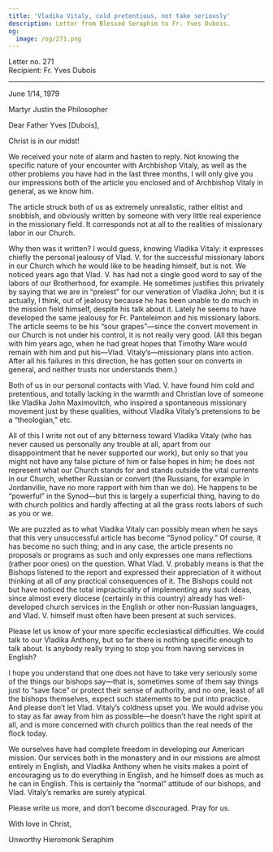 ```yaml
---
title: 'Vladika Vitaly, cold pretentious, not take seriously'
description: Letter from Blessed Seraphim to Fr. Yves Dubois.
og:
  image: /og/271.png
---
```


<div style={{textAlign:'right', fontFamily:'monospace'}}>Letter no. 271</div>
<div style={{textAlign:'left', fontFamily:'monospace'}}>Recipient: Fr. Yves Dubois</div>

---

June 1/14, 1979

Martyr Justin the Philosopher

Dear Father Yves [Dubois],

Christ is in our midst!

We received your note of alarm and hasten to reply. Not knowing the specific nature of your encounter with Archbishop Vitaly, as well as the other problems you have had in the last three months, I will only give you our impressions both of the article you enclosed and of Archbishop Vitaly in general, as we know him.

The article struck both of us as extremely unrealistic, rather elitist and snobbish, and obviously written by someone with very little real experience in the missionary field. It corresponds not at all to the realities of missionary labor in our Church.

Why then was it written? I would guess, knowing Vladika Vitaly: it expresses chiefly the personal jealousy of Vlad. V. for the successful missionary labors in our Church which he would like to be heading himself, but is not. We noticed years ago that Vlad. V. has had not a single good word to say of the labors of our Brotherhood, for example. He sometimes justifies this privately by saying that we are in “prelest” for our veneration of Vladika John; but it is actually, I think, out of jealousy because he has been unable to do much in the mission field himself, despite his talk about it. Lately he seems to have developed the same jealousy for Fr. Panteleimon and his missionary labors. The article seems to be his “sour grapes”—since the convert movement in our Church is not under his control, it is not really very good. (All this began with him years ago, when he had great hopes that Timothy Ware would remain with him and put his—Vlad. Vitaly’s—missionary plans into action. After all his failures in this direction, he has gotten sour on converts in general, and neither trusts nor understands them.)

Both of us in our personal contacts with Vlad. V. have found him cold and pretentious, and totally lacking in the warmth and Christian love of someone like Vladika John Maximovitch, who inspired a spontaneous missionary movement just by these qualities, without Vladika Vitaly’s pretensions to be a “theologian,” etc.

All of this I write not out of any bitterness toward Vladika Vitaly (who has never caused us personally any trouble at all, apart from our disappointment that he never supported our work), but only so that you might not have any false picture of him or false hopes in him; he does not represent what our Church stands for and stands outside the vital currents in our Church, whether Russian or convert (the Russians, for example in Jordanville, have no more rapport with him than we do). He happens to be “powerful” in the Synod—but this is largely a superficial thing, having to do with church politics and hardly affecting at all the grass roots labors of such as you or we.

We are puzzled as to what Vladika Vitaly can possibly mean when he says that this very unsuccessful article has become “Synod policy.” Of course, it has become no such thing; and in any case, the article presents no proposals or programs as such and only expresses one mans reflections (rather poor ones) on the question. What Vlad. V. probably means is that the Bishops listened to the report and expressed their appreciation of it without thinking at all of any practical consequences of it. The Bishops could not but have noticed the total impracticality of implementing any such ideas, since almost every diocese (certainly in this country) already has well-developed church services in the English or other non-Russian languages, and Vlad. V. himself must often have been present at such services.

Please let us know of your more specific ecclesiastical difficulties. We could talk to our Vladika Anthony, but so far there is nothing specific enough to talk about. Is anybody really trying to stop you from having services in English?

I hope you understand that one does not have to take very seriously some of the things our bishops say—that is, sometimes some of them say things just to “save face” or protect their sense of authority, and no one, least of all the bishops themselves, expect such statements to be put into practice. And please don’t let Vlad. Vitaly’s coldness upset you. We would advise you to stay as far away from him as possible—he doesn’t have the right spirit at all, and is more concerned with church politics than the real needs of the flock today.

We ourselves have had complete freedom in developing our American mission. Our services both in the monastery and in our missions are almost entirely in English, and Vladika Anthony when he visits makes a point of encouraging us to do everything in English, and he himself does as much as he can in English. This is certainly the “normal” attitude of our bishops, and Vlad. Vitaly’s remarks are surely atypical.

Please write us more, and don’t become discouraged. Pray for us.

With love in Christ,

Unworthy Hieromonk Seraphim